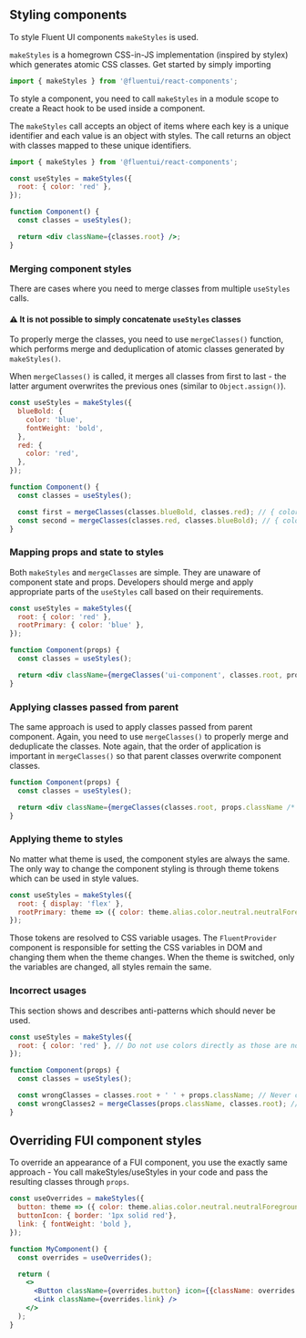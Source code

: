 
<Meta title="Concepts/Developer/Styling Components" />

## Styling components

To style Fluent UI components `makeStyles` is used.

`makeStyles` is a homegrown CSS-in-JS implementation (inspired by stylex) which generates atomic CSS classes. Get started by simply importing

```js
import { makeStyles } from '@fluentui/react-components';
```

To style a component, you need to call `makeStyles` in a module scope to create a React hook to be used inside a component.

The `makeStyles` call accepts an object of items where each key is a unique identifier and each value is an object with styles. The call returns an object with classes mapped to these unique identifiers.

<!-- TODO: format as <Code /> -->

```jsx
import { makeStyles } from '@fluentui/react-components';

const useStyles = makeStyles({
  root: { color: 'red' },
});

function Component() {
  const classes = useStyles();

  return <div className={classes.root} />;
}
```

### Merging component styles

There are cases where you need to merge classes from multiple `useStyles` calls.

#### ⚠ It is not possible to simply concatenate `useStyles` classes

To properly merge the classes, you need to use `mergeClasses()` function, which performs merge and deduplication of atomic classes generated by `makeStyles()`.

When `mergeClasses()` is called, it merges all classes from first to last - the latter argument overwrites the previous ones (similar to `Object.assign()`).

```jsx
const useStyles = makeStyles({
  blueBold: {
    color: 'blue',
    fontWeight: 'bold',
  },
  red: {
    color: 'red',
  },
});

function Component() {
  const classes = useStyles();

  const first = mergeClasses(classes.blueBold, classes.red); // { color: 'red', fontWeight: 'bold' }
  const second = mergeClasses(classes.red, classes.blueBold); // { color: 'blue', fontWeight: 'bold' }
}
```

### Mapping props and state to styles

Both `makeStyles` and `mergeClasses` are simple. They are unaware of component state and props. Developers should merge and apply appropriate parts of the `useStyles` call based on their requirements.

```jsx
const useStyles = makeStyles({
  root: { color: 'red' },
  rootPrimary: { color: 'blue' },
});

function Component(props) {
  const classes = useStyles();

  return <div className={mergeClasses('ui-component', classes.root, props.primary && classes.rootPrimary)} />;
}
```

### Applying classes passed from parent

The same approach is used to apply classes passed from parent component. Again, you need to use `mergeClasses()` to properly merge and deduplicate the classes. Note again, that the order of application is important in `mergeClasses()` so that parent classes overwrite component classes.

```jsx
function Component(props) {
  const classes = useStyles();

  return <div className={mergeClasses(classes.root, props.className /* these definitions have higher precedence */)} />;
}
```

### Applying theme to styles

No matter what theme is used, the component styles are always the same. The only way to change the component styling is through theme tokens which can be used in style values.

```js
const useStyles = makeStyles({
  root: { display: 'flex' },
  rootPrimary: theme => ({ color: theme.alias.color.neutral.neutralForeground3 }),
});
```

Those tokens are resolved to CSS variable usages. The `FluentProvider` component is responsible for setting the CSS variables in DOM and changing them when the theme changes. When the theme is switched, only the variables are changed, all styles remain the same.

### Incorrect usages

This section shows and describes anti-patterns which should never be used.

```js
const useStyles = makeStyles({
  root: { color: 'red' }, // Do not use colors directly as those are not theme-able. Always use colors from a theme
});

function Component(props) {
  const classes = useStyles();

  const wrongClasses = classes.root + ' ' + props.className; // Never concatenate class strings, always use mergeClasses()
  const wrongClasses2 = mergeClasses(props.className, classes.root); // Incorrect order of classes - as the latest wins, props.className should be last to override the component styles
}
```

## Overriding FUI component styles

To override an appearance of a FUI component, you use the exactly same approach - You call makeStyles/useStyles in your code and pass the resulting classes through `props`.

```jsx
const useOverrides = makeStyles({
  button: theme => ({ color: theme.alias.color.neutral.neutralForeground3 }),
  buttonIcon: { border: '1px solid red'},
  link: { fontWeight: 'bold },
});

function MyComponent() {
  const overrides = useOverrides();

  return (
    <>
      <Button className={overrides.button} icon={{className: overrides.buttonIcon, children: <CallIcon />}} />
      <Link className={overrides.link} />
    </>
  );
}
```
